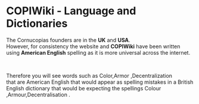 # COPIWiki - Language and Dictionaries   

The Cornucopias founders are in the **UK** and **USA**.  
However, for consistency the website and **COPIWiki** have been written using **American English** spelling as it is more universal across the internet.  

</br>

Therefore you will see words such as <span className="wiki-color-purple">Color</span>,<span className="wiki-color-orange">Armor</span> ,<span className="wiki-color-green">Decentralization</span>  
that are American English that would appear as spelling mistakes in a British English dictionary that would be expecting the spellings  <span className="wiki-color-purple">Colour</span> ,<span className="wiki-color-orange">Armour</span>,<span className="wiki-color-green">Decentralisation</span> .
